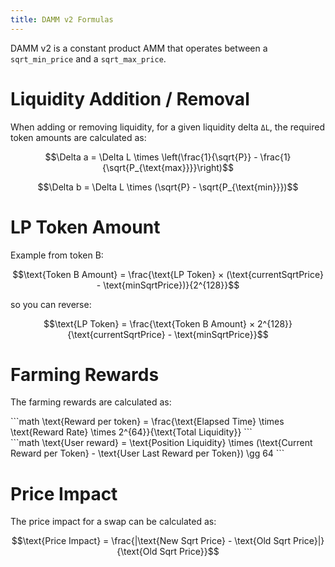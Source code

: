 ```yaml
---
title: DAMM v2 Formulas
---
```


DAMM v2 is a constant product AMM that operates between a `sqrt_min_price` and a `sqrt_max_price`.

# Liquidity Addition / Removal

When adding or removing liquidity, for a given liquidity delta `ΔL`, the required token amounts are calculated as:

```math
\Delta a = \Delta L \times \left(\frac{1}{\sqrt{P}} - \frac{1}{\sqrt{P_{\text{max}}}}\right)
```

```math
\Delta b = \Delta L \times (\sqrt{P} - \sqrt{P_{\text{min}}})
```

# LP Token Amount

Example from token B:

```math
\text{Token B Amount} = \frac{\text{LP Token} × (\text{currentSqrtPrice} - \text{minSqrtPrice})}{2^{128}}
```

so you can reverse:

```math
\text{LP Token} = \frac{\text{Token B Amount} × 2^{128}}{\text{currentSqrtPrice} - \text{minSqrtPrice}}
```

# Farming Rewards

The farming rewards are calculated as:

<div style={{ fontSize: "0.85em" }}>
```math
\text{Reward per token} = \frac{\text{Elapsed Time} \times \text{Reward Rate} \times 2^{64}}{\text{Total Liquidity}}
```
</div>

<div style={{ fontSize: "0.85em" }}>
```math
\text{User reward} = \text{Position Liquidity} \times (\text{Current Reward per Token} - \text{User Last Reward per Token}) \gg 64
```
</div>

# Price Impact

The price impact for a swap can be calculated as:

```math
\text{Price Impact} = \frac{|\text{New Sqrt Price} - \text{Old Sqrt Price}|}{\text{Old Sqrt Price}}
```